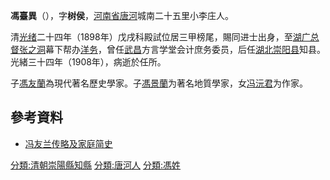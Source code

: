 '''馮臺異'''（{{bd|1866年||1908年|catIdx=F馮}}），字'''树侯'''，[[河南省|河南省]][[唐河县|唐河]]城南二十五里小李庄人。

清[[光绪|光绪]]二十四年（1898年）戊戌科殿試位居三甲榜尾，賜同进士出身，至[[湖广总督|湖广总督]][[张之洞|张之洞]]幕下帮办[[洋务|洋务]]，曾任[[武昌|武昌]]方言学堂会计庶务委员，后任[[湖北|湖北]][[崇阳县|崇阳县]]知县。光緒三十四年（1908年），病逝於任所。

子[[馮友蘭|馮友蘭]]為現代著名歷史學家。子[[馮景蘭|馮景蘭]]为著名地質學家，女[[冯沅君|冯沅君]]为作家。

==參考資料==
*[https://web.archive.org/web/20081202001625/http://tanghe.nynews.gov.cn/Thpd/Kjzg/3915.html 冯友兰传略及家庭简史]

{{光緒二十四年戊戌科殿試金榜}}
{{DEFAULTSORT:Feng馮}}
[[分類:清朝崇陽縣知縣|分類:清朝崇陽縣知縣]]
[[分類:唐河人|分類:唐河人]]
[[分類:馮姓|分類:馮姓]]